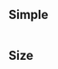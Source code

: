 
## Simple

<Simple />

```javascript file=./Simple/index.tsx
```

## Size

<Size />

```javascript file=./Size/index.tsx
```
